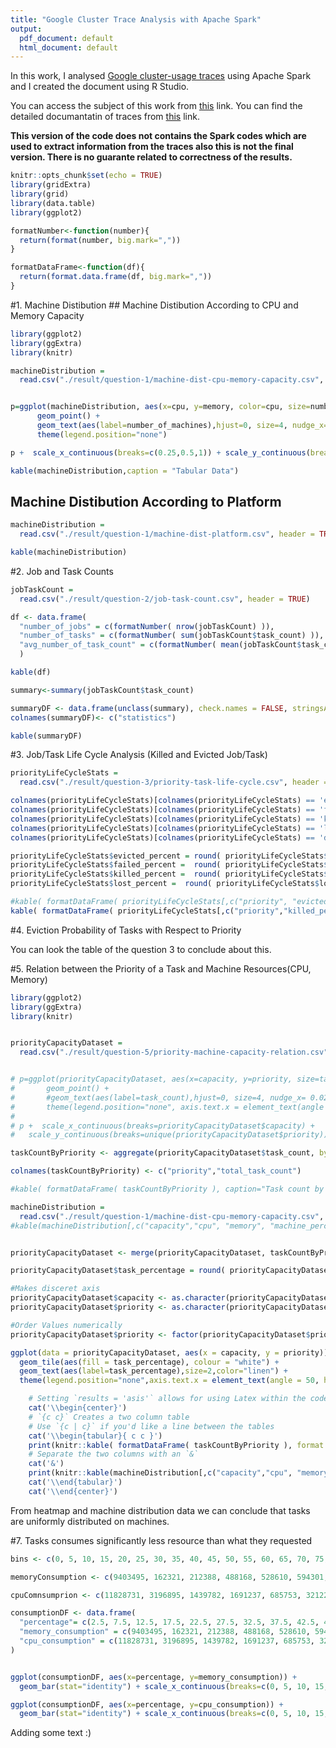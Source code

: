 ```yaml
---
title: "Google Cluster Trace Analysis with Apache Spark"
output:
  pdf_document: default
  html_document: default
---
```


In this work, I analysed [Google cluster-usage traces](https://github.com/google/cluster-data/blob/master/ClusterData2011_2.md) using Apache Spark and I created the document using R Studio.

You can access the subject of this work from [this](https://tropars.github.io/downloads/lectures/LSDM/LSDM-lab-spark-google.pdf) link.
You can find the detailed documantatin of traces from [this](https://drive.google.com/file/d/0B5g07T_gRDg9Z0lsSTEtTWtpOW8/view)  link.

**This version of the code does not contains the Spark codes which are used to extract information from the traces also this is not the final version. There is no guarante related to correctness of the results.**

```r
knitr::opts_chunk$set(echo = TRUE)
library(gridExtra)
library(grid)
library(data.table)
library(ggplot2)

formatNumber<-function(number){
  return(format(number, big.mark=","))
}

formatDataFrame<-function(df){
  return(format.data.frame(df, big.mark=","))
}

```

\pagebreak

#1. Machine Distibution
## Machine Distibution According to CPU and Memory Capacity

```r
library(ggplot2)
library(ggExtra)
library(knitr)

machineDistribution = 
  read.csv("./result/question-1/machine-dist-cpu-memory-capacity.csv", header = TRUE)


p=ggplot(machineDistribution, aes(x=cpu, y=memory, color=cpu, size=number_of_machines, label=number_of_machines)) +
      geom_point() + 
      geom_text(aes(label=number_of_machines),hjust=0, size=4, nudge_x= 0.025) +
      theme(legend.position="none") 

p +  scale_x_continuous(breaks=c(0.25,0.5,1)) + scale_y_continuous(breaks=unique(machineDistribution$memory))

kable(machineDistribution,caption = "Tabular Data")

```

\pagebreak

## Machine Distibution According to Platform
```r

machineDistribution = 
  read.csv("./result/question-1/machine-dist-platform.csv", header = TRUE)

kable(machineDistribution)

```


#2. Job and Task Counts


```r
jobTaskCount = 
  read.csv("./result/question-2/job-task-count.csv", header = TRUE)

df <- data.frame(
  "number_of_jobs" = c(formatNumber( nrow(jobTaskCount) )), 
  "number_of_tasks" = c(formatNumber( sum(jobTaskCount$task_count) )),
  "avg_number_of_task_count" = c(formatNumber( mean(jobTaskCount$task_count) ))
  )

kable(df)

summary<-summary(jobTaskCount$task_count)

summaryDF <- data.frame(unclass(summary), check.names = FALSE, stringsAsFactors = FALSE)
colnames(summaryDF)<- c("statistics")

kable(summaryDF)

```


#3. Job/Task Life Cycle Analysis (Killed and Evicted Job/Task)


```r
priorityLifeCycleStats = 
  read.csv("./result/question-3/priority-task-life-cycle.csv", header = TRUE)

colnames(priorityLifeCycleStats)[colnames(priorityLifeCycleStats) == 'evicted_task_count'] <- 'evicted_count'
colnames(priorityLifeCycleStats)[colnames(priorityLifeCycleStats) == 'failed_task_count'] <- 'failed_count'
colnames(priorityLifeCycleStats)[colnames(priorityLifeCycleStats) == 'killed_task_count'] <- 'killed_count'
colnames(priorityLifeCycleStats)[colnames(priorityLifeCycleStats) == 'lost_task_count'] <- 'lost_count'
colnames(priorityLifeCycleStats)[colnames(priorityLifeCycleStats) == 'distinct_task_count'] <- 'task_count'

priorityLifeCycleStats$evicted_percent = round( priorityLifeCycleStats$evicted_count * 100 / priorityLifeCycleStats$task_count, 1 )
priorityLifeCycleStats$failed_percent =  round( priorityLifeCycleStats$failed_count * 100 / priorityLifeCycleStats$task_count, 1 )
priorityLifeCycleStats$killed_percent =  round( priorityLifeCycleStats$killed_count * 100 / priorityLifeCycleStats$task_count, 1 )
priorityLifeCycleStats$lost_percent =  round( priorityLifeCycleStats$lost_count * 100 / priorityLifeCycleStats$task_count, 1 )

#kable( formatDataFrame( priorityLifeCycleStats[,c("priority", "evicted_count", "failed_count", "killed_count", "lost_count", "task_count")]))
kable( formatDataFrame( priorityLifeCycleStats[,c("priority","killed_percent", "evicted_percent", "failed_percent", "lost_percent", "task_count")]) )


```


#4. Eviction Probability of Tasks with Respect to Priority

You can look the table of the question 3 to conclude about this.


#5. Relation between the Priority of a Task and Machine Resources(CPU, Memory)

```r
library(ggplot2)
library(ggExtra)
library(knitr)


priorityCapacityDataset = 
  read.csv("./result/question-5/priority-machine-capacity-relation.csv", header = TRUE)


# p=ggplot(priorityCapacityDataset, aes(x=capacity, y=priority, size=task_count, label=task_count)) +
#       geom_point() + 
#       #geom_text(aes(label=task_count),hjust=0, size=4, nudge_x= 0.025) +
#       theme(legend.position="none", axis.text.x = element_text(angle = 50, hjust = 1)) 
# 
# p +  scale_x_continuous(breaks=priorityCapacityDataset$capacity) + 
#   scale_y_continuous(breaks=unique(priorityCapacityDataset$priority))

taskCountByPriority <- aggregate(priorityCapacityDataset$task_count, by=list(Category=priorityCapacityDataset$priority), FUN=sum)

colnames(taskCountByPriority) <- c("priority","total_task_count")

#kable( formatDataFrame( taskCountByPriority ), caption="Task count by priority")

machineDistribution = 
  read.csv("./result/question-1/machine-dist-cpu-memory-capacity.csv", header = TRUE)
#kable(machineDistribution[,c("capacity","cpu", "memory", "machine_percentage")], caption="Machine distribution by capacity")


priorityCapacityDataset <- merge(priorityCapacityDataset, taskCountByPriority, by = "priority")

priorityCapacityDataset$task_percentage = round( priorityCapacityDataset$task_count * 100 /  priorityCapacityDataset$total_task_count, 1 ) 

#Makes disceret axis
priorityCapacityDataset$capacity <- as.character(priorityCapacityDataset$capacity)
priorityCapacityDataset$priority <- as.character(priorityCapacityDataset$priority)

#Order Values numerically
priorityCapacityDataset$priority <- factor(priorityCapacityDataset$priority, levels = c("0","1","2","3","4","5","6","7","8","9","10","11"))

ggplot(data = priorityCapacityDataset, aes(x = capacity, y = priority)) +
  geom_tile(aes(fill = task_percentage), colour = "white") +
  geom_text(aes(label=task_percentage),size=2,color="linen") +
  theme(legend.position="none",axis.text.x = element_text(angle = 50, hjust = 1), panel.grid.major  = element_blank(),  panel.grid.minor  = element_blank())
```



```r
    # Setting `results = 'asis'` allows for using Latex within the code chunk
    cat('\\begin{center}')
    # `{c c}` Creates a two column table
    # Use `{c | c}` if you'd like a line between the tables
    cat('\\begin{tabular}{ c c }')
    print(knitr::kable( formatDataFrame( taskCountByPriority ), format = 'latex'))
    # Separate the two columns with an `&`
    cat('&')
    print(knitr::kable(machineDistribution[,c("capacity","cpu", "memory", "machine_percentage")], format = 'latex'))
    cat('\\end{tabular}')
    cat('\\end{center}')
```

From heatmap and machine distribution data we can conclude that tasks are uniformly distributed on machines.



#7. Tasks consumes significantly less resource than what they requested

```r

bins <- c(0, 5, 10, 15, 20, 25, 30, 35, 40, 45, 50, 55, 60, 65, 70, 75, 80, 85, 90, 95, 100)

memoryConsumption <- c(9403495, 162321, 212388, 488168, 528610, 594301, 829299, 598128, 485174, 514702, 602390, 509211, 521277, 507115, 512200, 559509, 624598, 661028, 796245, 1051587)

cpuComnsumprion <- c(11828731, 3196895, 1439782, 1691237, 685753, 321222, 225548, 168018, 123777, 106177, 69096, 142918, 36677, 17153, 17901, 19113, 15198, 15081, 22789, 18680)

consumptionDF <- data.frame(
  "percentage"= c(2.5, 7.5, 12.5, 17.5, 22.5, 27.5, 32.5, 37.5, 42.5, 47.5, 52.5, 57.5, 62.5, 67.5, 72.5, 77.5, 82.5, 87.5, 92.5, 97.5),
  "memory_consumption" = c(9403495, 162321, 212388, 488168, 528610, 594301, 829299, 598128, 485174, 514702, 602390, 509211, 521277, 507115, 512200, 559509, 624598, 661028, 796245, 1051587),
  "cpu_consumption" = c(11828731, 3196895, 1439782, 1691237, 685753, 321222, 225548, 168018, 123777, 106177, 69096, 142918, 36677, 17153, 17901, 19113, 15198, 15081, 22789, 18680)
)


ggplot(consumptionDF, aes(x=percentage, y=memory_consumption)) +
  geom_bar(stat="identity") + scale_x_continuous(breaks=c(0, 5, 10, 15, 20, 25, 30, 35, 40, 45, 50, 55, 60, 65, 70, 75, 80, 85, 90, 95, 100)) 

ggplot(consumptionDF, aes(x=percentage, y=cpu_consumption)) +
  geom_bar(stat="identity") + scale_x_continuous(breaks=c(0, 5, 10, 15, 20, 25, 30, 35, 40, 45, 50, 55, 60, 65, 70, 75, 80, 85, 90, 95, 100)) 


```

Adding some text :)




